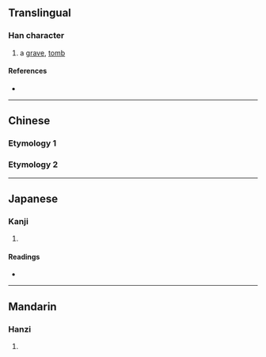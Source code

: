 {{character info/new}}
==Translingual==

===Han character===
{{Han char|rn=32|rad=土|as=04|sn=7|four=|canj=GOK,XGOK|ids=⿰土攵}}

# a [[grave]], [[tomb]]

====References====
* {{Han ref|kx=0224.300|dkj=04915|dj=0459.190|hdz=10423.060|uh=5746|ud=22342}}

----

==Chinese==

===Etymology 1===
{{zh-see|墳|v}}

===Etymology 2===
{{zh-see|梅|v}}

----

==Japanese==

===Kanji===
{{ja-kanji|grade=|rs=土04}}

# {{defn|lang=ja|sort=土04}}

====Readings====
* {{ja-readings|on=[[ばい]] (bai), [[ふん]] (fun)|kun=[[はか]] (haka)}}

----

==Mandarin==

===Hanzi===
{{cmn-hanzi|pin=[[méi]] ([[mei2]]), [[fén]] ([[fen2]])|wg=mei<sup>2</sup>, fen<sup>2</sup>}}

# {{defn|lang=cmn|sort=土04}}